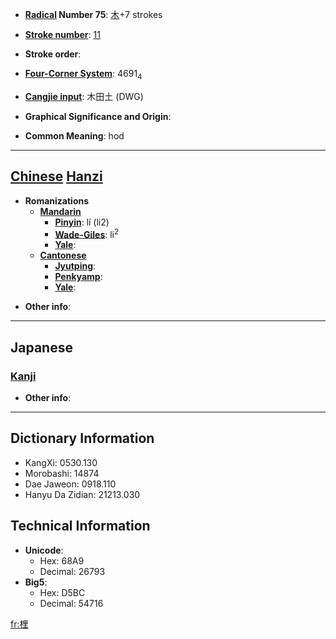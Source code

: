 * '''[[Wiktionary:Chinese radical index| Radical]] Number 75''': [[Wiktionary:Chinese radical index 木|木]]+7 strokes

* '''[[Wiktionary:Chinese total strokes index|Stroke number]]''': [[Wiktionary:Chinese total strokes index 11|11]]

* '''Stroke order''': 

* '''[[Wiktionary:Chinese four corner index|Four-Corner System]]''': 4691<sub>4</sub>

* '''[[Wiktionary:Chinese Cangjie index|Cangjie input]]''': 木田土 (DWG)

* '''Graphical Significance and Origin''': 

* '''Common Meaning''': hod

----

== [[Chinese]] [[Hanzi]] ==

* '''Romanizations'''
** '''[[Mandarin]]'''
*** '''[[Pinyin]]''': lí (li2)
*** '''[[Wade-Giles]]''': li<sup>2</sup>
*** '''[[Yale]]''': 
** '''[[Cantonese]]'''
*** '''[[Jyutping]]''':
*** '''[[Penkyamp]]''': 
*** '''[[Yale]]''': 

* '''Other info''': 

----

==Japanese==
===[[Kanji]]===
{{kanji|on readings=[[り]] (ri), [[し]] (shi), [[じ]] (ji)|kun readings=[[すき]] (suki)}}

* '''Other info''':  

----

== Dictionary Information ==

* KangXi: 0530.130
* Morobashi: 14874
* Dae Jaweon: 0918.110
* Hanyu Da Zidian: 21213.030

== Technical Information ==

* '''Unicode''':
** Hex: 68A9
** Decimal: 26793
* '''Big5''':
** Hex: D5BC
** Decimal: 54716

[[fr:梩]]